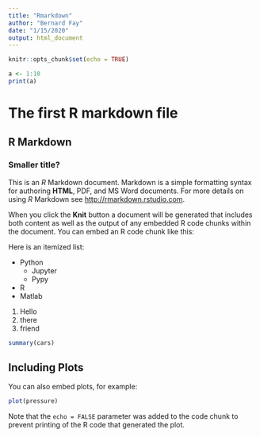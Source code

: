 ```yaml
---
title: "Rmarkdown"
author: "Bernard Fay"
date: "1/15/2020"
output: html_document
---
```


```r
knitr::opts_chunk$set(echo = TRUE)
```

```r
a <- 1:10
print(a)
```

# The first R markdown file

## R Markdown

### Smaller title?

This is an *R* Markdown document. Markdown is a simple formatting syntax for authoring **HTML**, PDF, and MS Word documents. For more details on using *R* Markdown see <http://rmarkdown.rstudio.com>.

When you click the **Knit** button a document will be generated that includes both content as well as the output of any embedded R code chunks within the document. You can embed an R code chunk like this:

Here is an itemized list:

- Python
  - Jupyter
  - Pypy
- R
- Matlab

1. Hello
2. there
3. friend

```r
summary(cars)
```

## Including Plots

You can also embed plots, for example:

```r
plot(pressure)
```

Note that the `echo = FALSE` parameter was added to the code chunk to prevent printing of the R code that generated the plot.
